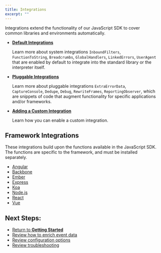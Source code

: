 ```yaml
---
title: Integrations
excerpt: ""
---
```

Integrations extend the functionality of our JavaScript SDK to cover common libraries and environments automatically. 

- **[Default Integrations](/sdks/javascript/integrations/default)** 

    Learn more about system integrations `InboundFilters`, `FunctionToString`, `Breadcrumbs`, `GlobalHandlers`, `LinkedErrors`, `UserAgent` that are enabled by default to integrate into the standard library or the interpreter itself. 
    
- **[Pluggable Integrations](/sdks/javascript/integrations/plugin)**
    
    Learn more about pluggable integrations `ExtraErrorData`, `CaptureConsole`, `Dedupe`, `Debug`, `RewriteFrames`, `ReportingObserver`, which are snippets of code that augment functionality for specific applications and/or frameworks.
    
- **[Adding a Custom Integration](/sdks/javascript/integrations/custom)**

    Learn how you can enable a custom integration.
    
## Framework Integrations

These integrations build upon the functions available in the JavaScript SDK. The functions are specific to the framework, and must be installed separately.

- [Angular](/platforms/javascript/angular/)
- [Backbone](/clients/javascript/integrations/)
- [Ember](/platforms/javascript/ember/)
- [Express](/platforms/node/express/)
- [Koa](/platforms/node/koa/)
- [Node.js](/platforms/node/)
- [React](/platforms/javascript/react/)
- [Vue](/platforms/javascript/vue/)

## Next Steps:

 - [Return to **Getting Started**](/sdks/javascript/)
 - [Review how to enrich event data](/sdks/javascript/errors/intro)
 - [Review configuration options](/sdks/javascript/config/intro)
 - [Review troubleshooting](/sdks/javascript/troubleshooting/troubleshooting)